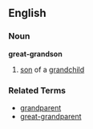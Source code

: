 ==English==
===Noun===
'''great-grandson'''

# [[son]] of a [[grandchild]]

===Related Terms===
*[[grandparent]]
*[[great-grandparent]]